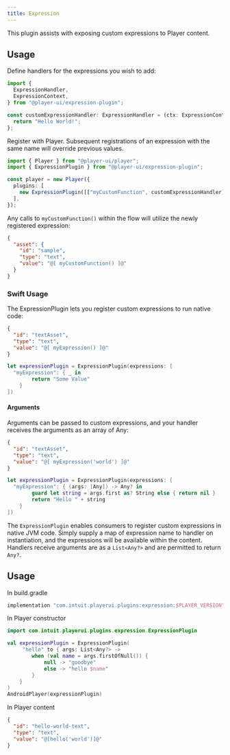 ```yaml
---
title: Expression
---
```



This plugin assists with exposing custom expressions to Player content.

## Usage

<PlatformTabs>
  <Fragment slot='core'>

Define handlers for the expressions you wish to add:

```ts
import {
  ExpressionHandler,
  ExpressionContext,
} from "@player-ui/expression-plugin";

const customExpressionHandler: ExpressionHandler = (ctx: ExpressionContext) => {
  return "Hello World!";
};
```

Register with Player. Subsequent registrations of an expression with the same name will override previous values.

```ts
import { Player } from "@player-ui/player";
import { ExpressionPlugin } from "@player-ui/expression-plugin";

const player = new Player({
  plugins: [
    new ExpressionPlugin([["myCustomFunction", customExpressionHandler]]),
  ],
});
```

Any calls to `myCustomFunction()` within the flow will utilize the newly registered expression:

```json
{
  "asset": {
    "id": "sample",
    "type": "text",
    "value": "@[ myCustomFunction() ]@"
  }
}
```

  </Fragment>
  <Fragment slot='ios'>

<PodAndPackage product="ExpressionPlugin" />

### Swift Usage

The ExpressionPlugin lets you register custom expressions to run native code:

```json
{
  "id": "textAsset",
  "type": "text",
  "value": "@[ myExpression() ]@"
}
```

```swift
let expressionPlugin = ExpressionPlugin(expressions: [
  "myExpression": { _ in
  		return "Some Value"
	}
])
```

#### Arguments

Arguments can be passed to custom expressions, and your handler receives the arguments as an array of Any:

```json
{
  "id": "textAsset",
  "type": "text",
  "value": "@[ myExpression('world') ]@"
}
```

```swift
let expressionPlugin = ExpressionPlugin(expressions: [
  "myExpression": { (args: [Any]) -> Any? in
  		guard let string = args.first as? String else { return nil }
  		return "Hello " + string
	}
])
```

  </Fragment>
  <Fragment slot='android'>

The `ExpressionPlugin` enables consumers to register custom expressions in native JVM code. Simply supply a map of expression name to handler on instantiation, and the expressions will be available within the content. Handlers receive arguments are as a `List<Any?>` and are permitted to return `Any?`.

## Usage

In build.gradle

```kotlin
implementation "com.intuit.playerui.plugins:expression:$PLAYER_VERSION"
```

In Player constructor

```kotlin
import com.intuit.playerui.plugins.expression.ExpressionPlugin

val expressionPlugin = ExpressionPlugin(
     "hello" to { args: List<Any?> ->
        when (val name = args.firstOfNull()) {
            null -> "goodbye"
            else -> "hello $name"
        }
    }
)
AndroidPlayer(expressionPlugin)
```

In Player content

```json
{
  "id": "hello-world-text",
  "type": "text",
  "value": "@[hello('world')]@"
}
```

  </Fragment>
</PlatformTabs>
